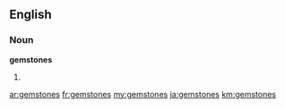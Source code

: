 ==English==

===Noun===
'''gemstones'''

# {{plural of|[[gemstone]]}}

[[ar:gemstones]]
[[fr:gemstones]]
[[my:gemstones]]
[[ja:gemstones]]
[[km:gemstones]]